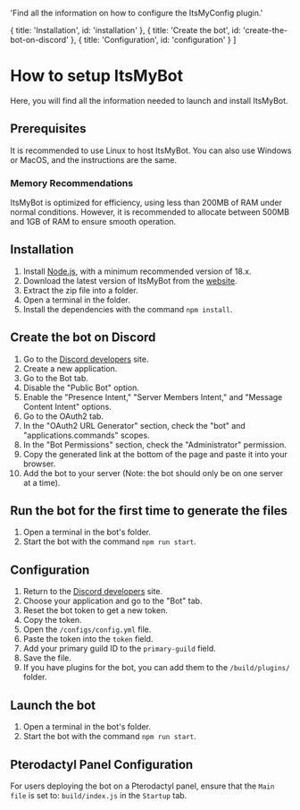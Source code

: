   'Find all the information on how to configure the ItsMyConfig plugin.'

  { title: 'Installation', id: 'installation' },
  { title: 'Create the bot', id: 'create-the-bot-on-discord' },
  { title: 'Configuration', id: 'configuration' }
]

# How to setup ItsMyBot
Here, you will find all the information needed to launch and install ItsMyBot.

## Prerequisites
It is recommended to use Linux to host ItsMyBot. You can also use Windows or MacOS, and the instructions are the same.

### Memory Recommendations
ItsMyBot is optimized for efficiency, using less than 200MB of RAM under normal conditions. However, it is recommended to allocate between 500MB and 1GB of RAM to ensure smooth operation.

## Installation
1. Install [Node.js](https://nodejs.org/en/download/package-manager), with a minimum recommended version of 18.x.
2. Download the latest version of ItsMyBot from the [website](https://builtbybit.com/resources/24369/).
3. Extract the zip file into a folder.
4. Open a terminal in the folder.
5. Install the dependencies with the command `npm install`.

## Create the bot on Discord
1. Go to the [Discord developers](https://discord.com/developers/applications) site.
2. Create a new application.
3. Go to the Bot tab.
4. Disable the "Public Bot" option.
5. Enable the "Presence Intent," "Server Members Intent," and "Message Content Intent" options.
6. Go to the OAuth2 tab.
7. In the "OAuth2 URL Generator" section, check the "bot" and "applications.commands" scopes.
8. In the "Bot Permissions" section, check the "Administrator" permission.
9. Copy the generated link at the bottom of the page and paste it into your browser.
10. Add the bot to your server (Note: the bot should only be on one server at a time).

## Run the bot for the first time to generate the files
1. Open a terminal in the bot's folder.
2. Start the bot with the command `npm run start`.

## Configuration
1. Return to the [Discord developers](https://discord.com/developers/applications) site.
2. Choose your application and go to the "Bot" tab.
3. Reset the bot token to get a new token.
4. Copy the token.
5. Open the `/configs/config.yml` file.
6. Paste the token into the `token` field.
7. Add your primary guild ID to the `primary-guild` field.
8. Save the file.
9. If you have plugins for the bot, you can add them to the `/build/plugins/` folder.

## Launch the bot
1. Open a terminal in the bot's folder.
2. Start the bot with the command `npm run start`.

## Pterodactyl Panel Configuration
For users deploying the bot on a Pterodactyl panel, ensure that the `Main file` is set to: `build/index.js` in the `Startup` tab.